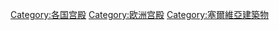 [[Category:各国宫殿|Category:各国宫殿]]
[[Category:欧洲宫殿|Category:欧洲宫殿]]
[[Category:塞爾維亞建築物|Category:塞爾維亞建築物]]